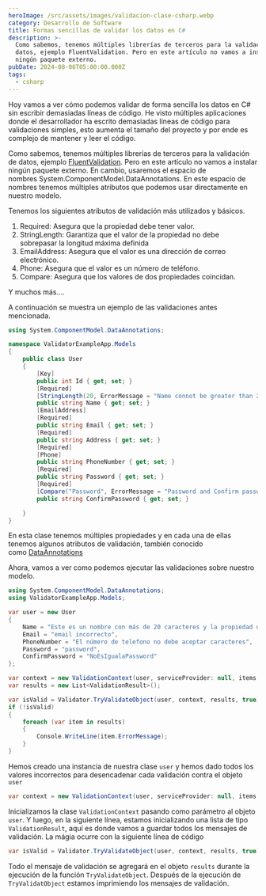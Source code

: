 ```yaml
---
heroImage: /src/assets/images/validacion-clase-csharp.webp
category: Desarrollo de Software
title: Formas sencillas de validar los datos en C#
description: >-
  Como sabemos, tenemos múltiples librerías de terceros para la validación de
  datos, ejemplo FluentValidation. Pero en este artículo no vamos a instalar
  ningún paquete externo.
pubDate: 2024-08-06T05:00:00.000Z
tags:
  - csharp
---
```


Hoy vamos a ver cómo podemos validar de forma sencilla los datos en C# sin escribir demasiadas líneas de código. He visto múltiples aplicaciones donde el desarrollador ha escrito demasiadas líneas de código para validaciones simples, esto aumenta el tamaño del proyecto y por ende es complejo de mantener y leer el código.

Como sabemos, tenemos múltiples librerías de terceros para la validación de datos, ejemplo [FluentValidation](https://docs.fluentvalidation.net/en/latest/). Pero en este artículo no vamos a instalar ningún paquete externo. En cambio, usaremos el espacio de nombres System.ComponentModel.DataAnnotations. En este espacio de nombres tenemos múltiples atributos que podemos usar directamente en nuestro modelo.

Tenemos los siguientes atributos de validación más utilizados y básicos.

1. Required: Asegura que la propiedad debe tener valor.
2. StringLength: Garantiza que el valor de la propiedad no debe sobrepasar la longitud máxima definida
3. EmailAddress: Asegura que el valor es una dirección de correo electrónico.
4. Phone: Asegura que el valor es un número de teléfono.
5. Compare: Asegura que los valores de dos propiedades coincidan.

Y muchos más….

A continuación se muestra un ejemplo de las validaciones antes mencionada.

```csharp
using System.ComponentModel.DataAnnotations;

namespace ValidatorExampleApp.Models
{
    public class User
    {
        [Key]
        public int Id { get; set; }
        [Required]
        [StringLength(20, ErrorMessage = "Name connot be greater than 20 characters")]
        public string Name { get; set; }
        [EmailAddress]
        [Required]
        public string Email { get; set; }
        [Required]
        public string Address { get; set; }
        [Required]
        [Phone]
        public string PhoneNumber { get; set; }
        [Required]
        public string Password { get; set; }
        [Required]
        [Compare("Password", ErrorMessage = "Password and Confirm password is not matching")]
        public string ConfirmPassword { get; set; }

    }
}
```

En esta clase tenemos múltiples propiedades y en cada una de ellas tenemos algunos atributos de validación, también conocido como [DataAnnotations](https://docs.microsoft.com/en-us/dotnet/api/system.componentmodel.dataannotations?view=net-6.0)

Ahora, vamos a ver como podemos ejecutar las validaciones sobre nuestro modelo.

```csharp
using System.ComponentModel.DataAnnotations;
using ValidatorExampleApp.Models;

var user = new User
{
    Name = "Este es un nombre con más de 20 caracteres y la propiedad de nuestro modelo no va soportar",
    Email = "email incorrecto",
    PhoneNumber = "El número de telefono no debe aceptar caracteres",
    Password = "password",
    ConfirmPassword = "NoEsIgualaPassword"
};

var context = new ValidationContext(user, serviceProvider: null, items: null);
var results = new List<ValidationResult>();

var isValid = Validator.TryValidateObject(user, context, results, true);
if (!isValid)
{
    foreach (var item in results)
    {
        Console.WriteLine(item.ErrorMessage); 
    }
}
```

Hemos creado una instancia de nuestra clase `user` y hemos dado todos los valores incorrectos para desencadenar cada validación contra el objeto `user`

```csharp
var context = new ValidationContext(user, serviceProvider: null, items: null);
```

Inicializamos la clase `ValidationContext` pasando como parámetro al objeto `user`. Y luego, en la siguiente línea, estamos inicializando una lista de tipo `ValidationResult`, aquí es donde vamos a guardar todos los mensajes de validación. La mágia ocurre con la siguiente línea de código

```csharp
var isValid = Validator.TryValidateObject(user, context, results, true)
```

Todo el mensaje de validación se agregará en el objeto `results` durante la ejecución de la función `TryValidateObject`. Después de la ejecución de `TryValidatObject` estamos imprimiendo los mensajes de validación.
